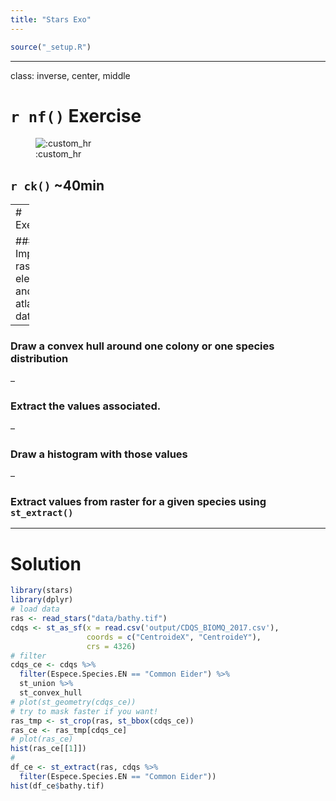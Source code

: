 ```yaml
---
title: "Stars Exo"
---
```



```r
source("_setup.R")
```

---

class: inverse, center, middle

# `r nf()` Exercise

![:custom_hr]()

## `r ck()` ~40min


---
# Exercise

### Import a raster of elevation and the atlas data 

--

### Draw a convex hull around one colony or one species distribution

--

### Extract the values associated.

--

### Draw a histogram with those values 

--

### Extract values from raster for a given species using `st_extract()`



---

# Solution

```R
library(stars)
library(dplyr)
# load data
ras <- read_stars("data/bathy.tif")
cdqs <- st_as_sf(x = read.csv('output/CDQS_BIOMQ_2017.csv'),
                 coords = c("CentroideX", "CentroideY"),
                 crs = 4326)
# filter
cdqs_ce <- cdqs %>% 
  filter(Espece.Species.EN == "Common Eider") %>% 
  st_union %>%
  st_convex_hull
# plot(st_geometry(cdqs_ce))
# try to mask faster if you want! 
ras_tmp <- st_crop(ras, st_bbox(cdqs_ce))
ras_ce <- ras_tmp[cdqs_ce]
# plot(ras_ce)
hist(ras_ce[[1]])
#
df_ce <- st_extract(ras, cdqs %>% 
  filter(Espece.Species.EN == "Common Eider"))
hist(df_ce$bathy.tif)
```

